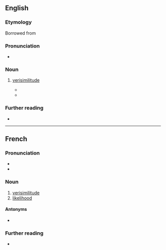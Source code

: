 ==English==

===Etymology===
Borrowed from {{bor|en|fr|vraisemblance}}

===Pronunciation===
* {{IPA|en|/vɹeɪsɑmˈblɑns/}}

===Noun===
{{en-noun|-}}

# {{lb|en|literary theory}} [[verisimilitude]]
#* {{quote-book|en|title=Structuralist Poetics: Structuralism, Linguistics and the Study of Literature|author=Jonathan D. Culler|year=2002|passage=Recognition of this first level of '''''vraisemblance''''' need not depend on the claim that reality is a convention produced by language.}}
#* {{quote-book|en|title=A Prehistory of Cognitive Poetics: Neoclassicism and the Novel|page=6|author=Karin Kukkonen|year=2017|passage=The notion of '''vraisemblance''', “in whose name all the literary battles were fought, is at the root of all criticism” (Bray 1931, 192; c'est en son nom que se livrent toutes les batailles littéraires, elle est à la base de toutes les critiques). Derived from Aristotle's "probable," in the rediscovery of the ''Poetics'' in Renaissance Italy, '''vraisemblance''' takes the key hierarchical position in seventeenth-century neoclassicism and maintains it until well into the eighteenth century.|url=https://books.google.com/books?id=WdgWDgAAQBAJ&lpg=PA6&dq=%22vraisemblance%22&pg=PA6#v=onepage&q=%22vraisemblance%22&f=false}}

===Further reading===
* {{pedia}}

----

==French==

===Pronunciation===
* {{fr-IPA|vraissemblance}}
* {{rhymes|fr|ɑ̃s}}

===Noun===
{{fr-noun|f}}

# [[verisimilitude]]
# [[likelihood]]

====Antonyms====
* {{l|fr|invraisemblance}}

===Further reading===
* {{R:TLFi}}